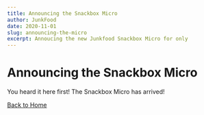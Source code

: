 ```yaml
---
title: Announcing the Snackbox Micro
author: JunkFood
date: 2020-11-01
slug: announcing-the-micro
excerpt: Annoucing the new Junkfood Snackbox Micro for only
---
```


# Announcing the Snackbox Micro

You heard it here first! The Snackbox Micro has arrived!

[Back to Home](/)
